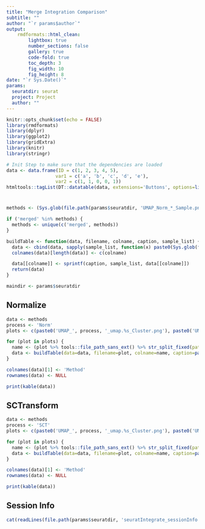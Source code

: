 ```yaml
---
title: "Merge Integration Comparison"
subtitle: ""
author: "`r params$author`"
output:
    rmdformats::html_clean:
        lightbox: true
        number_sections: false
        gallery: true
        code-fold: true
        toc_depth: 3
        fig_width: 10
        fig_height: 8
date: "`r Sys.Date()`"
params:
  seuratdir: seurat
  project: Project
  author: ""
---
```

<style>
table {
  white-space: nowrap;
}
</style>

```r
knitr::opts_chunk$set(echo = FALSE)
library(rmdformats)
library(dplyr)
library(ggplot2)
library(gridExtra)
library(knitr)
library(stringr)
```

```r
# Init Step to make sure that the dependencies are loaded
data <- data.frame(ID = c(1, 2, 3, 4, 5),
                  var1 = c('a', 'b', 'c', 'd', 'e'),
                  var2 = c(1, 1, 0, 0, 1))
htmltools::tagList(DT::datatable(data, extensions='Buttons', options=list(dom='lBfrtip', buttons = c('copy', 'csv', 'excel'), lengthMenu = list(c(10,25,50,-1), c(10,25,50,"All")))))
```

# {.tabset .tabset-pills}

```r
methods <- (Sys.glob(file.path(params$seuratdir, 'UMAP_Norm_*_Sample.png')) %>% basename %>% str_split_fixed(pattern='_', n=Inf))[,3] %>% gsub(pattern='umap.', replacement='')

if ('merged' %in% methods) {
  methods <- unique(c('merged', methods))
}

buildTable <- function(data, filename, colname, caption, sample_list) {
  data <- cbind(data, sapply(sample_list, function(x) paste0(Sys.glob(file.path(maindir, sprintf(filename, x)))))) %>% as.data.frame()
  colnames(data)[length(data)] <- c(colname)

  data[[colname]] <- sprintf(caption, sample_list, data[[colname]])
  return(data)
}

maindir <- params$seuratdir
```

## Normalize {.tabset .tabset-pills}

```r
data <- methods
process <- 'Norm'
plots <- c(paste0('UMAP_', process, '_umap.%s_Cluster.png'), paste0('UMAP_', process, '_umap.%s_Sample.png'), paste0('UMAP_', process, '_umap.%s_Sample-Split.png'))

for (plot in plots) {
  name <- (plot %>% tools::file_path_sans_ext() %>% str_split_fixed(pattern='_', n=Inf))[4] %>% gsub(pattern='-', replacement = ' - ')
  data <- buildTable(data=data, filename=plot, colname=name, caption=paste0("![", name, " UMAP plot for %s](%s)"), sample_list=methods)
}

colnames(data)[1] <- 'Method'
rownames(data) <- NULL

print(kable(data))
```

## SCTransform {.tabset .tabset-pills}

```r
data <- methods
process <- 'SCT'
plots <- c(paste0('UMAP_', process, '_umap.%s_Cluster.png'), paste0('UMAP_', process, '_umap.%s_Sample.png'), paste0('UMAP_', process, '_umap.%s_Sample-Split.png'))

for (plot in plots) {
  name <- (plot %>% tools::file_path_sans_ext() %>% str_split_fixed(pattern='_', n=Inf))[4] %>% gsub(pattern='-', replacement = ' - ')
  data <- buildTable(data=data, filename=plot, colname=name, caption=paste0("![", name, " UMAP plot for %s](%s)"), sample_list=methods)
}

colnames(data)[1] <- 'Method'
rownames(data) <- NULL

print(kable(data))
```

## Session Info

``` r
cat(readLines(file.path(params$seuratdir, 'seuratIntegrate_sessionInfo.txt')), sep="\n")
```

<div class="tocify-extend-page" data-unique="tocify-extend-page" style="height: 0;"></div>

